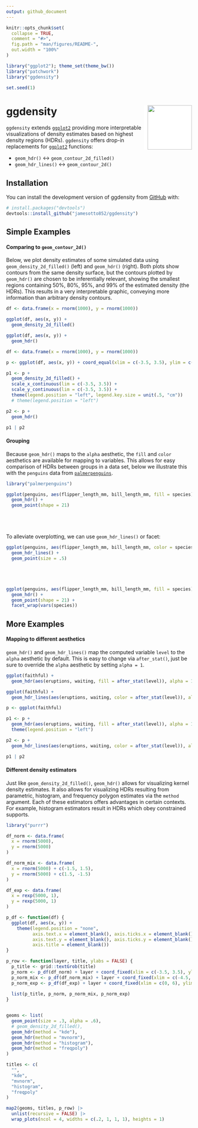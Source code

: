 ```yaml
---
output: github_document
---
```


<!-- README.md is generated from README.Rmd. Please edit that file -->

```r
knitr::opts_chunk$set(
  collapse = TRUE,
  comment = "#>",
  fig.path = "man/figures/README-",
  out.width = "100%"
)
```

```r
library("ggplot2"); theme_set(theme_bw())
library("patchwork")
library("ggdensity")

set.seed(1)
```

# ggdensity <img src="man/figures/logo.png"  align="right"  width="120" style="padding-left:10px;background-color:white;" />

<!-- badges: start -->
<!-- badges: end -->

`ggdensity` extends [`ggplot2`](https://github.com/tidyverse/ggplot2) providing more interpretable visualizations of density estimates based on highest density regions (HDRs).
`ggdensity` offers drop-in replacements for [`ggplot2`](https://github.com/tidyverse/ggplot2) functions:

- `geom_hdr()` $\longleftrightarrow$ `geom_contour_2d_filled()`
- `geom_hdr_lines()` $\longleftrightarrow$ `geom_contour_2d()`

## Installation

You can install the development version of ggdensity from [GitHub](https://github.com/) with:

``` r
# install.packages("devtools")
devtools::install_github("jamesotto852/ggdensity")
```

## Simple Examples

#### Comparing to `geom_contour_2d()`

Below, we plot density estimates of some simulated data using `geom_density_2d_filled()` (left) and `geom_hdr()` (right).
Both plots show contours from the same density surface, but the contours plotted by `geom_hdr()` are chosen to be inferentially relevant,
showing the smallest regions containing $50\%$, $80\%$, $95\%$, and $99\%$ of the estimated density (the HDRs).
This results in a very interpretable graphic, conveying more information than arbitrary density contours.

<!-- Minor sleight-of-hand, don't want readers to worry about theme and patchwork syntax -->
```r
df <- data.frame(x = rnorm(1000), y = rnorm(1000))

ggplot(df, aes(x, y)) + 
  geom_density_2d_filled()

ggplot(df, aes(x, y)) + 
  geom_hdr()
```
```r
df <- data.frame(x = rnorm(1000), y = rnorm(1000))

p <- ggplot(df, aes(x, y)) + coord_equal(xlim = c(-3.5, 3.5), ylim = c(-3.5, 3.5), expand = FALSE)

p1 <- p +
  geom_density_2d_filled() + 
  scale_x_continuous(lim = c(-3.5, 3.5)) +
  scale_y_continuous(lim = c(-3.5, 3.5)) +
  theme(legend.position = "left", legend.key.size = unit(.5, "cm"))
  # theme(legend.position = "left")

p2 <- p +
  geom_hdr()

p1 | p2
```

#### Grouping

Because `geom_hdr()` maps to the `alpha` aesthetic, the `fill` and `color` aesthetics are available for mapping to variables.
This allows for easy comparison of HDRs between groups in a data set, below we illustrate this with the `penguins` data from [`palmerpenguins`](https://github.com/allisonhorst/palmerpenguins).

```r
library("palmerpenguins")

ggplot(penguins, aes(flipper_length_mm, bill_length_mm, fill = species)) +
  geom_hdr() +
  geom_point(shape = 21)
```

<div style = "height:40px;"></div>

To alleviate overplotting, we can use `geom_hdr_lines()` or facet:

```r
ggplot(penguins, aes(flipper_length_mm, bill_length_mm, color = species)) +
  geom_hdr_lines() +
  geom_point(size = .5)
```

<div style = "height:40px;"></div>

```r
ggplot(penguins, aes(flipper_length_mm, bill_length_mm, fill = species)) +
  geom_hdr() +
  geom_point(shape = 21) +
  facet_wrap(vars(species))
```

## More Examples


#### Mapping to different aesthetics

`geom_hdr()` and `geom_hdr_lines()` map the computed variable `level` to the `alpha` aesthetic by default.
This is easy to change via `after_stat()`,
just be sure to override the `alpha` aesthetic by setting `alpha = 1`.

<!-- Again, sleight-of-hand for legend formatting and patchwork -->
```r
ggplot(faithful) +
  geom_hdr(aes(eruptions, waiting, fill = after_stat(level)), alpha = 1)

ggplot(faithful) +
  geom_hdr_lines(aes(eruptions, waiting, color = after_stat(level)), alpha = 1)
```
```r
p <- ggplot(faithful)

p1 <- p +
  geom_hdr(aes(eruptions, waiting, fill = after_stat(level)), alpha = 1) +
  theme(legend.position = "left")

p2 <- p +
  geom_hdr_lines(aes(eruptions, waiting, color = after_stat(level)), alpha = 1)

p1 | p2
```

#### Different density estimators

Just like `geom_density_2d_filled()`, `geom_hdr()` allows for visualizing kernel density estimates.
It also allows for visualizing HDRs resulting from parametric, histogram, and frequency polygon estimates via the `method` argument.
Each of these estimators offers advantages in certain contexts.
For example, histogram estimators result in HDRs which obey constrained supports.

```r
library("purrr")

df_norm <- data.frame(
  x = rnorm(5000),
  y = rnorm(5000)
)

df_norm_mix <- data.frame(
  x = rnorm(5000) + c(-1.5, 1.5),
  y = rnorm(5000) + c(1.5, -1.5)
)

df_exp <- data.frame(
  x = rexp(5000, 1),
  y = rexp(5000, 1)
)

p_df <- function(df) {
  ggplot(df, aes(x, y)) + 
    theme(legend.position = "none",
          axis.text.x = element_blank(), axis.ticks.x = element_blank(),
          axis.text.y = element_blank(), axis.ticks.y = element_blank(),
          axis.title = element_blank())
}

p_row <- function(layer, title, ylabs = FALSE) {
  p_title <- grid::textGrob(title)
  p_norm <- p_df(df_norm) + layer + coord_fixed(xlim = c(-3.5, 3.5), ylim = c(-3.5, 3.5))
  p_norm_mix <- p_df(df_norm_mix) + layer + coord_fixed(xlim = c(-4.5, 4.5), ylim = c(-4.5, 4.5))
  p_norm_exp <- p_df(df_exp) + layer + coord_fixed(xlim = c(0, 6), ylim = c(0, 6))
  
  list(p_title, p_norm, p_norm_mix, p_norm_exp)
}


geoms <- list(
  geom_point(size = .3, alpha = .6),
  # geom_density_2d_filled(),
  geom_hdr(method = "kde"),
  geom_hdr(method = "mvnorm"),
  geom_hdr(method = "histogram"),
  geom_hdr(method = "freqpoly")
)

titles <- c(
  "",
  "kde",
  "mvnorm",
  "histogram",
  "freqpoly"
)

map2(geoms, titles, p_row) |>
  unlist(recursive = FALSE) |>
  wrap_plots(ncol = 4, widths = c(.2, 1, 1, 1), heights = 1)

```



<!-- #### Bayesian applications -->

<!-- In the context of a Bayesian analysis, `geom_hdr()` creates plots of highest posterior regions. -->
<!-- All we need to do is give `geom_hdr()` a data frame with draws from a posterior, and  -->








